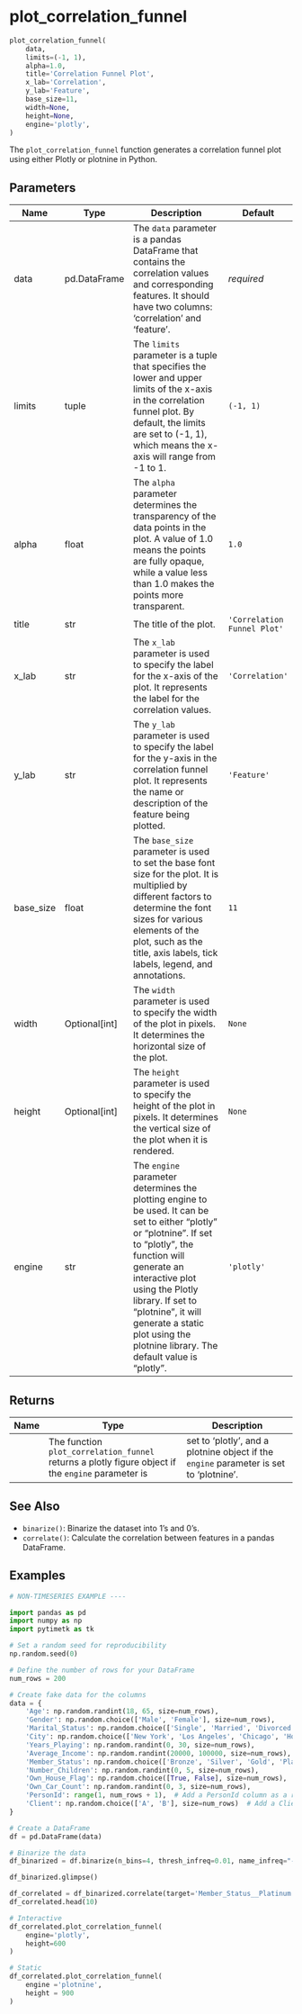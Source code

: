 # plot_correlation_funnel { #pytimetk.plot_correlation_funnel }

```python
plot_correlation_funnel(
    data,
    limits=(-1, 1),
    alpha=1.0,
    title='Correlation Funnel Plot',
    x_lab='Correlation',
    y_lab='Feature',
    base_size=11,
    width=None,
    height=None,
    engine='plotly',
)
```

The `plot_correlation_funnel` function generates a correlation funnel plot using either Plotly or
plotnine in Python.

## Parameters {.doc-section .doc-section-parameters}

| Name      | Type            | Description                                                                                                                                                                                                                                                                                                                    | Default                     |
|-----------|-----------------|--------------------------------------------------------------------------------------------------------------------------------------------------------------------------------------------------------------------------------------------------------------------------------------------------------------------------------|-----------------------------|
| data      | pd.DataFrame    | The `data` parameter is a pandas DataFrame that contains the correlation values and corresponding features. It should have two columns: 'correlation' and 'feature'.                                                                                                                                                           | _required_                  |
| limits    | tuple           | The `limits` parameter is a tuple that specifies the lower and upper limits of the x-axis in the correlation funnel plot. By default, the limits are set to (-1, 1), which means the x-axis will range from -1 to 1.                                                                                                           | `(-1, 1)`                   |
| alpha     | float           | The `alpha` parameter determines the transparency of the data points in the plot. A value of 1.0 means the points are fully opaque, while a value less than 1.0  makes the points more transparent.                                                                                                                            | `1.0`                       |
| title     | str             | The title of the plot.                                                                                                                                                                                                                                                                                                         | `'Correlation Funnel Plot'` |
| x_lab     | str             | The `x_lab` parameter is used to specify the label for the x-axis of the plot. It represents the label for the correlation values.                                                                                                                                                                                             | `'Correlation'`             |
| y_lab     | str             | The `y_lab` parameter is used to specify the label for the y-axis in the correlation funnel plot. It represents the name or description of the feature being plotted.                                                                                                                                                          | `'Feature'`                 |
| base_size | float           | The `base_size` parameter is used to set the base font size for the plot. It is multiplied by different factors to determine the font sizes for various elements of the plot, such as the title, axis labels, tick labels, legend, and annotations.                                                                            | `11`                        |
| width     | Optional\[int\] | The `width` parameter is used to specify the width of the plot in pixels. It determines the horizontal size of the plot.                                                                                                                                                                                                       | `None`                      |
| height    | Optional\[int\] | The `height` parameter is used to specify the height of the plot in pixels. It determines the vertical size of the plot when it is rendered.                                                                                                                                                                                   | `None`                      |
| engine    | str             | The `engine` parameter determines the plotting engine to be used. It can be set to either "plotly" or "plotnine". If set to "plotly", the function will generate an interactive plot using the Plotly library. If set to "plotnine", it will generate a static plot using the plotnine library. The default value is "plotly". | `'plotly'`                  |

## Returns {.doc-section .doc-section-returns}

| Name   | Type                                                                                               | Description                                                                            |
|--------|----------------------------------------------------------------------------------------------------|----------------------------------------------------------------------------------------|
|        | The function `plot_correlation_funnel` returns a plotly figure object if the `engine` parameter is | set to 'plotly', and a plotnine object if the `engine` parameter is set to 'plotnine'. |

## See Also {.doc-section .doc-section-see-also}

- `binarize()`: Binarize the dataset into 1's and 0's.
- `correlate()`: Calculate the correlation between features in a pandas DataFrame.

## Examples {.doc-section .doc-section-examples}

``` python
# NON-TIMESERIES EXAMPLE ----

import pandas as pd
import numpy as np
import pytimetk as tk

# Set a random seed for reproducibility
np.random.seed(0)

# Define the number of rows for your DataFrame
num_rows = 200

# Create fake data for the columns
data = {
    'Age': np.random.randint(18, 65, size=num_rows),
    'Gender': np.random.choice(['Male', 'Female'], size=num_rows),
    'Marital_Status': np.random.choice(['Single', 'Married', 'Divorced'], size=num_rows),
    'City': np.random.choice(['New York', 'Los Angeles', 'Chicago', 'Houston', 'Miami'], size=num_rows),
    'Years_Playing': np.random.randint(0, 30, size=num_rows),
    'Average_Income': np.random.randint(20000, 100000, size=num_rows),
    'Member_Status': np.random.choice(['Bronze', 'Silver', 'Gold', 'Platinum'], size=num_rows),
    'Number_Children': np.random.randint(0, 5, size=num_rows),
    'Own_House_Flag': np.random.choice([True, False], size=num_rows),
    'Own_Car_Count': np.random.randint(0, 3, size=num_rows),
    'PersonId': range(1, num_rows + 1),  # Add a PersonId column as a row count
    'Client': np.random.choice(['A', 'B'], size=num_rows)  # Add a Client column with random values 'A' or 'B'
}

# Create a DataFrame
df = pd.DataFrame(data)

# Binarize the data
df_binarized = df.binarize(n_bins=4, thresh_infreq=0.01, name_infreq="-OTHER", one_hot=True)

df_binarized.glimpse()
```

``` python
df_correlated = df_binarized.correlate(target='Member_Status__Platinum')
df_correlated.head(10)
```

``` python
# Interactive
df_correlated.plot_correlation_funnel(
    engine='plotly',
    height=600
)
```

``` python
# Static
df_correlated.plot_correlation_funnel(
    engine ='plotnine',
    height = 900
)
```